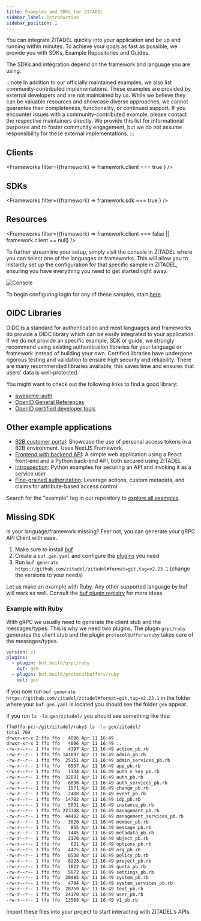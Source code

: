 ```yaml
---
title: Examples and SDKs for ZITADEL
sidebar_label: Introduction
sidebar_position: 1
---
```


You can integrate ZITADEL quickly into your application and be up and running within minutes.
To achieve your goals as fast as possible, we provide you with SDKs, Example Repositories and Guides.

The SDKs and integration depend on the framework and language you are using.

:::note
In addition to our officially maintained examples, we also list community-contributed implementations.
These examples are provided by external developers and are not maintained by us.
While we believe they can be valuable resources and showcase diverse approaches, we cannot guarantee their completeness, functionality, or continued support.
If you encounter issues with a community-contributed example, please contact the respective maintainers directly.
We provide this list for informational purposes and to foster community engagement, but we do not assume responsibility for these external implementations.
:::


## Clients

<Frameworks filter={(framework) => framework.client === true } />

## SDKs

<Frameworks filter={(framework) => framework.sdk === true } />

## Resources

<Frameworks filter={(framework) => framework.client === false || framework.client == null} />

To further streamline your setup, simply visit the console in ZITADEL where you can select one of the languages or frameworks. This will allow you to instantly set up the configuration for that specific sample in ZITADEL, ensuring you have everything you need to get started right away.

![Console](/img/sdk-examples/console.png)

To begin configuring login for any of these samples, start [here](https://zitadel.com/signin).

## OIDC Libraries

OIDC is a standard for authentication and most languages and frameworks do provide a OIDC library which can be easily integrated to your application.
If we do not provide an specific example, SDK or guide, we strongly recommend using existing authentication libraries for your
language or framework instead of building your own.
Certified libraries have undergone rigorous testing and validation to ensure high security and reliability.
There are many recommended libraries available, this saves time and ensures that users' data is well-protected.

You might want to check out the following links to find a good library:

- [awesome-auth](https://github.com/casbin/awesome-auth)
- [OpenID General References](https://openid.net/developers/libraries/)
- [OpenID certified developer tools](https://openid.net/certified-open-id-developer-tools/)

## Other example applications

- [B2B customer portal](https://github.com/zitadel/zitadel-nextjs-b2b): Showcase the use of personal access tokens in a B2B environment. Uses NextJS Framework.
- [Frontend with backend API](https://github.com/zitadel/example-quote-generator-app): A simple web application using a React front-end and a Python back-end API, both secured using ZITADEL
- [Introspection](https://github.com/zitadel/examples-api-access-and-token-introspection): Python examples for securing an API and invoking it as a service user
- [Fine-grained authorization](https://github.com/zitadel/example-fine-grained-authorization): Leverage actions, custom metadata, and claims for attribute-based access control

Search for the "example" tag in our repository to [explore all examples](https://github.com/search?q=topic%3Aexamples+org%3Azitadel&type=repositories).

## Missing SDK

Is your language/framework missing? Fear not, you can generate your gRPC API Client with ease.

1. Make sure to install [buf](https://buf.build/docs/installation/)
2. Create a `buf.gen.yaml` and configure the [plugins](https://buf.build/plugins) you need
3. Run `buf generate https://github.com/zitadel/zitadel#format=git,tag=v2.23.1` (change the versions to your needs)

Let us make an example with Ruby. Any other supported language by buf will work as well. Consult
the [buf plugin registry](https://buf.build/plugins) for more ideas.

### Example with Ruby

With gRPC we usually need to generate the client stub and the messages/types. This is why we need two plugins.
The plugin `grpc/ruby` generates the client stub and the plugin `protocolbuffers/ruby` takes care of the messages/types.

```yaml
version: v1
plugins:
  - plugin: buf.build/grpc/ruby
    out: gen
  - plugin: buf.build/protocolbuffers/ruby
    out: gen
```

If you now run `buf generate https://github.com/zitadel/zitadel#format=git,tag=v2.23.1` in the folder where
your `buf.gen.yaml` is located you should see the folder `gen` appear.

If you run `ls -la gen/zitadel/` you should see something like this:

```bash
ffo@ffo-pc:~/git/zitadel/ruby$ ls -la gen/zitadel/
total 704
drwxr-xr-x 2 ffo ffo   4096 Apr 11 16:49 .
drwxr-xr-x 3 ffo ffo   4096 Apr 11 16:49 ..
-rw-r--r-- 1 ffo ffo   4397 Apr 11 16:49 action_pb.rb
-rw-r--r-- 1 ffo ffo 141097 Apr 11 16:49 admin_pb.rb
-rw-r--r-- 1 ffo ffo  25151 Apr 11 16:49 admin_services_pb.rb
-rw-r--r-- 1 ffo ffo   6537 Apr 11 16:49 app_pb.rb
-rw-r--r-- 1 ffo ffo   1134 Apr 11 16:49 auth_n_key_pb.rb
-rw-r--r-- 1 ffo ffo  32881 Apr 11 16:49 auth_pb.rb
-rw-r--r-- 1 ffo ffo   6896 Apr 11 16:49 auth_services_pb.rb
-rw-r--r-- 1 ffo ffo   1571 Apr 11 16:49 change_pb.rb
-rw-r--r-- 1 ffo ffo   2488 Apr 11 16:49 event_pb.rb
-rw-r--r-- 1 ffo ffo  14782 Apr 11 16:49 idp_pb.rb
-rw-r--r-- 1 ffo ffo   5031 Apr 11 16:49 instance_pb.rb
-rw-r--r-- 1 ffo ffo 223348 Apr 11 16:49 management_pb.rb
-rw-r--r-- 1 ffo ffo  44402 Apr 11 16:49 management_services_pb.rb
-rw-r--r-- 1 ffo ffo   3020 Apr 11 16:49 member_pb.rb
-rw-r--r-- 1 ffo ffo    855 Apr 11 16:49 message_pb.rb
-rw-r--r-- 1 ffo ffo   1445 Apr 11 16:49 metadata_pb.rb
-rw-r--r-- 1 ffo ffo   2370 Apr 11 16:49 object_pb.rb
-rw-r--r-- 1 ffo ffo    621 Apr 11 16:49 options_pb.rb
-rw-r--r-- 1 ffo ffo   4425 Apr 11 16:49 org_pb.rb
-rw-r--r-- 1 ffo ffo   8538 Apr 11 16:49 policy_pb.rb
-rw-r--r-- 1 ffo ffo   8223 Apr 11 16:49 project_pb.rb
-rw-r--r-- 1 ffo ffo   1022 Apr 11 16:49 quota_pb.rb
-rw-r--r-- 1 ffo ffo   5872 Apr 11 16:49 settings_pb.rb
-rw-r--r-- 1 ffo ffo  20985 Apr 11 16:49 system_pb.rb
-rw-r--r-- 1 ffo ffo   4784 Apr 11 16:49 system_services_pb.rb
-rw-r--r-- 1 ffo ffo  28759 Apr 11 16:49 text_pb.rb
-rw-r--r-- 1 ffo ffo  24170 Apr 11 16:49 user_pb.rb
-rw-r--r-- 1 ffo ffo  13568 Apr 11 16:49 v1_pb.rb
```

Import these files into your project to start interacting with ZITADEL's APIs.
